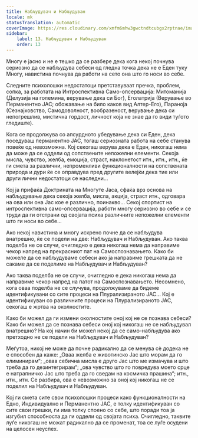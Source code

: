 ```yaml
---
title: Набљудувач и Набљудуван
locale: mk
statusTranslation: automatic
coverImage: https://res.cloudinary.com/xmfm6mhw3gwctndtcubgx2rptnae/image/upload/v1740468922/small_cover_tratado_de_psicologia_revolucionaria_a4c0dca4e0.webp
sidebar:
    label: 13. Набљудувач и Набљудуван
    order: 13
---
```

Многу е јасно и не е тешко да се разбере дека кога некој почнува сериозно да се набљудува себеси од гледна точка дека не е Еден туку Многу, навистина почнува да работи на сето она што го носи во себе.

Следните психолошки недостатоци претставуваат пречка, проблем, сопка, за работата на Интроспективна Само-опсервација: Митоманија (Делузија на големина, верување дека си Бог), Еголатрија (Верување во Перманентно ЈАС; обожавање на било каков вид Алтер-Его), Параноја (Сезнајковство, Самодоволност, вообразеност, верување дека си непогрешлив, мистична гордост, личност која не знае да го види туѓото гледиште).

Кога се продолжува со апсурдното убедување дека си Еден, дека поседуваш перманентно ЈАС, тогаш сериозната работа на себе станува повеќе од невозможна. Кој секогаш верува дека е Еден, никогаш нема да може да се оддели од сопствените непожелни елементи. Секоја мисла, чувство, желба, емоција, страст, наклонетост итн., итн., итн., ќе ги смета за различни, непроменливи функционалности на сопствената природа и дури ќе се оправдува пред другите велејќи дека тие или други лични недостатоци се наследни...

Кој ја прифаќа Доктрината на Многуте Јаса, сфаќа врз основа на набљудување дека секоја желба, мисла, акција, страст итн., одговара на ова или она Јас кое е различно, поинакво... Секој спортист на интроспективна само-опсервација, работи многу сериозно во себе и се труди да ги отстрани од својата психа различните непожелни елементи што ги носи во себе...

Ако некој навистина и многу искрено почне да се набљудува внатрешно, ќе се подели на две: Набљудувач и Набљудуван. Ако таква поделба не се случи, очигледно е дека никогаш нема да направиме чекор напред на прекрасниот пат на Самоспознавањето. Како би можеле да се набљудуваме себеси ако ја направиме грешката да не сакаме да се поделиме на Набљудувач и Набљудуван?

Ако таква поделба не се случи, очигледно е дека никогаш нема да направиме чекор напред на патот на Самоспознавањето. Несомнено, кога оваа поделба не се случува, продолжуваме да бидеме идентификувани со сите процеси на Плурализираното ЈАС... Кој е идентификуван со различните процеси на Плурализираното ЈАС, секогаш е жртва на околностите.

Како би можел да ги измени околностите оној кој не се познава себеси? Како би можел да се познава себеси оној кој никогаш не се набљудувал внатрешно? На кој начин би можел некој да се само-набљудува ако претходно не се подели на Набљудувач и Набљудуван?

Меѓутоа, никој не може да почне радикално да се менува сѐ додека не е способен да каже: „Оваа желба е животинско Јас што морам да го елиминирам“; „оваа себична мисла е друго Јас што ме измачува и што треба да го дезинтегрирам“; „ова чувство што го повредува моето срце е натрапничко Јас што треба да го сведам на космичка прашина“; итн., итн., итн. Се разбира, ова е невозможно за оној кој никогаш не се поделил на Набљудувач и Набљудуван.

Кој ги смета сите свои психолошки процеси како функционалности на Едно, Индивидуално и Перманентно ЈАС, е толку идентификуван со сите свои грешки, ги има толку споено со себе, што поради тоа ја изгубил способноста да ги оддели од својата психа. Очигледно, таквите луѓе никогаш не можат радикално да се променат, тоа се луѓе осудени на целосен неуспех.

